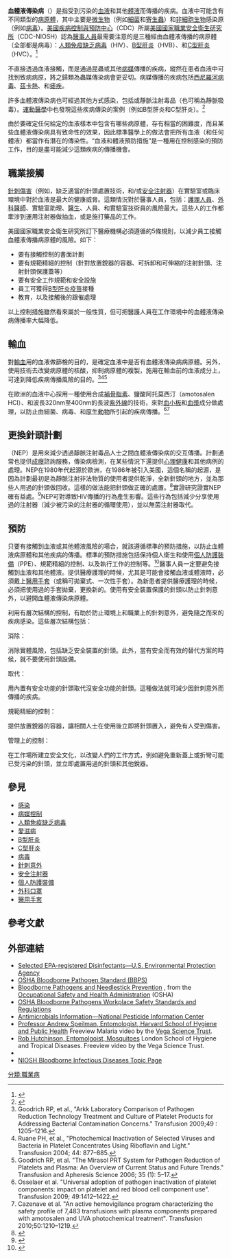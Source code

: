 {{Infobox medical condition (new)
| name            = 血體液傳染病
| synonyms        = 
| image           = 
| alt             = 
| caption         = 
| synonym         = 
| pronounce       = 
| field           = [[血液學|血液學]], {{link-en|傳染疾病學|infectious disease (speciality)}}
| symptoms        = 
| complications   = 
| onset           = 
| duration        = 
| types           = 
| causes          = 
| risks           = 
| diagnosis       = 
| differential    = 
| prevention      = 
| treatment       = 
| medication      = 
| prognosis       = 
| frequency       = 
| deaths          = 
}}
  
'''血體液傳染病'''（{{lang-en|Blood-borne disease}}）是指受到污染的[[血液|血液]]和其他[[體液|體液]]而傳播的疾病。血液中可能含有不同類型的[[病原體|病原體]]，其中主要是[[微生物|微生物]]（例如[[細菌|細菌]]和[[寄生蟲|寄生蟲]]）和[[非細胞生物|非細胞生物]]感染原（例如[[病毒|病毒]]）。[[美國疾病控制與預防中心|美國疾病控制與預防中心]]（CDC）所屬[[美國國家職業安全衛生研究所|美國國家職業安全衛生研究所]]（CDC-NIOSH）認為[[醫事人員|醫事人員]]最需要注意的是三種經由血體液傳播的病原體（全部都是病毒）：[[人類免疫缺乏病毒|人類免疫缺乏病毒]]（HIV）、[[乙型肝炎|B型肝炎]]（HVB）、和[[丙型肝炎|C型肝炎]]（HVC）。<ref>{{cite web|url=https://www.cdc.gov/niosh/topics/bbp/default.html|title=Bloodborne Infectious Diseases: HIV/AIDS, Hepatitis B, Hepatitis C|last=|first=|date=|website=Centers for Disease Control and Prevention, National Institute for Occupational Safety and Health|accessdate=30 March 2020|archive-date=2021-03-31|archive-url=https://web.archive.org/web/20210331212254/https://www.cdc.gov/niosh/topics/bbp/default.html|dead-url=no}}</ref>
 
不直接透過血液接觸，而是通過昆蟲或其他[[載體_(生物學)|病媒]]傳播的疾病，縱然在患者血液中可找到致病病原，將之歸類為蟲媒傳染病會更妥切。病媒傳播的疾病包括[[西尼羅河病毒|西尼羅河病毒]]、[[茲卡熱|茲卡熱]]、和[[瘧疾|瘧疾]]。

許多血體液傳染病也可經過其他方式感染，包括{{link-en|危險性性行為|Risky sexual behavior}}或靜脈注射毒品（也可稱為靜脈吸毒）。[[運動醫學|運動醫學]]中也發現這些疾病傳染的案例（例如B型肝炎和C型肝炎）。<ref name="Clinics-Pirozzolo">{{cite web|url=http://www.sportsmed.theclinics.com/article/S0278-5919(07)00020-8/abstract|title=Blood-Borne Infections|publisher=Clinics.com|date=July 2007|accessdate=February 23, 2014|author1=Jason J. Pirozzolo|author2=Donald C. LeMay|page=Volume 26, Issue 3, 425–431|archive-date=2019-12-16|archive-url=https://web.archive.org/web/20191216044926/https://www.sportsmed.theclinics.com/article/S0278-5919(07)00020-8/abstract|dead-url=no}}</ref>
 
由於要確定任何給定的血液樣本中包含有哪些病原體，存有相當的困難度，而且某些血體液傳染病具有致命性的效果，因此標準醫學上的做法會把所有血液（和任何體液）都當作有潛在的傳染性。“血液和體液預防措施”是一種用在控制感染的預防工作，目的是盡可能減少這類疾病的傳播機會。

==職業接觸==
[[針刺傷害|針刺傷害]]（例如，缺乏適當的針頭處置技術，和/或[[安全注射器|安全注射器]]）在實驗室或臨床環境中對於血液是最大的健康威脅。這類情況對於醫事人員，包括：[[護理人員|護理人員]]、[[外科醫師|外科醫師]]、實驗室助理、[[醫生|醫生]]、{{link-en|抽血|phlebotomy}}人員、和實驗室技術員的風險最大。這些人的工作都牽涉到運用注射器做抽血，或是施打藥品的工作。
 
美國國家職業安全衛生研究所訂下醫療機構必須遵循的5條規則，以減少員工接觸血體液傳播病原體的風險。如下：
 
*要有接觸控制的書面計劃
*要有規範精細的控制（針對放置銳器的容器、可拆卸和可伸縮的注射針頭、注射針頭保護蓋等）
*要有安全工作規範和安全設施
*員工可獲得[[乙型肝炎疫苗|B型肝炎疫苗]]接種
*教育，以及接觸後的跟催處理
 
以上控制措施雖然看來屬於一般性質，但可把醫護人員在工作環境中的血體液傳染病傳播率大幅降低。

==輸血==
對[[輸血|輸血]]用的血液做篩檢的目的，是確定血液中是否有血體液傳染病病原體。另外，使用{{link-en|核黃素和紫外線組合抑制病原體|Pathogen reduction using riboflavin and UV light}}技術去改變病原體的核酸，抑制病原體的複製，施用在輸血前的血液成分上，可達到降低疾病傳播風險的目的。<ref>Goodrich RP, et al., "Arkk Laboratory Comparison of Pathogen Reduction Technology Treatment and Culture of Platelet Products for Addressing Bacterial Contamination Concerns." Transfusion 2009;49 : 1205–1216.</ref><ref>Ruane PH, et al., "Photochemical Inactivation of Selected Viruses and Bacteria in Platelet Concentrates Using Riboflavin and Light." Transfusion 2004; 44: 877–885.</ref><ref>Goodrich RP, et al. "The Mirasol PRT System for Pathogen Reduction of Platelets and Plasma: An Overview of Current Status and Future Trends." Transfusion and Apheresis Science 2006; 35 (1): 5–17.</ref>
 
在歐洲的血液中心採用一種使用合成[[補骨脂素|補骨脂素]]、鹽酸阿托莫西汀（amotosalen HCl）、和波長320nm至400nm的長波[[紫外線|紫外線]]的技術，來對[[血小板|血小板]]和[[血漿|血漿]]成分做處理，以防止由細菌、病毒、和[[原生動物|原生動物]]所引起的疾病傳播。<ref>Osselaer et al. "Universal adoption of pathogen inactivation of platelet components: impact on platelet and red blood cell component use". Transfusion 2009; 49:1412–1422.</ref><ref>Cazenave et al. "An active hemovigilance program characterizing the safety profile of 7,483 transfusions with plasma components prepared with amotosalen and UVA photochemical treatment". Transfusion 2010;50:1210–1219.</ref>

==更換針頭計劃==
{{link-en|針頭和附屬裝置更換計劃|Needle and syringe programmes}}（NEP）是用來減少透過靜脈注射毒品人士之間血體液傳染病的交互傳播。計劃通常也提供[[成癮|成癮]]諮詢服務，傳染病檢測，在某些情況下還提供[[心理健康|心理健康]]和其他病例的處理。NEP在1980年代起源於歐洲，在1986年被引入美國，這個名稱的起源，是因為計劃最初是為靜脈注射非法物質的使用者提供乾淨，全新針頭的地方，並為那些人用過的針頭做回收。這樣的做法能把針頭做正確的處置。<ref>{{cite web|title=Needle Exchange: A Primer|url=http://www.pbs.org/wgbh/pages/frontline/aids/past/needle.html|website=PBS|accessdate=October 18, 2017|archive-date=2021-04-25|archive-url=https://web.archive.org/web/20210425235425/https://www.pbs.org/wgbh/pages/frontline/aids/past/needle.html|dead-url=no}}</ref>實證研究證實NEP確有益處。<ref>{{cite book|last1=Lurie|first1=Peter|title=The Public Health Impact of Needle Exchange Programs in the United States and Abroad|date=1993|publisher=UC Berkeley School of Public Health|location=San Francisco, CA|url=https://caps.ucsf.edu/uploads/pubs/reports/pdf/NEPReportSummary1993.pdf|access-date=2020-10-03|archive-date=2016-09-13|archive-url=https://web.archive.org/web/20160913234827/http://caps.ucsf.edu/uploads/pubs/reports/pdf/NEPReportSummary1993.pdf|dead-url=no}}</ref>NEP可對導致HIV傳播的行為產生影響。這些行為包括減少分享使用過的注射器（減少被污染的注射器的循環使用），並以無菌注射器取代。

==預防==
只要有接觸到血液或其他體液風險的場合，就該遵循標準的預防措施，以防止血體液病原體和其他疾病的傳播。標準的預防措施包括保持個人衛生和使用[[防具|個人防護裝備]]（PPE）、規範精細的控制、以及執行工作的控制等。<ref>{{cite web|last1=Fact Sheet|title=Preventing the Spread of Bloodborne Pathogens|url=http://www.in.gov/isdh/files/BBP_American_Red_Cross_Fact_Sheet_xps(1).pdf|website=Bloodborne Pathogens Training|publisher=The American National Red Cross|accessdate=2017-10-25|archive-date=2021-05-01|archive-url=https://web.archive.org/web/20210501124448/https://www.in.gov/isdh/files/BBP_American_Red_Cross_Fact_Sheet_xps(1).pdf|dead-url=no}}</ref>醫事人員一定要避免接觸到血液和其他體液。提供醫療護理的時候，尤其是可能會接觸血液或體液時，必須戴上[[醫用手套|醫用手套]]（或稱可拋棄式、一次性手套）。為新患者提供醫療護理的時候，必須把使用過的手套拋棄，更換新的。使用有安全裝置保護的針頭以防止針刺意外，以避開血體液傳染病原體。
 
利用有層次結構的控制，有助於防止環境上和職業上的針刺意外，避免隨之而來的疾病感染。這些層次結構包括：
 
;消除：
消除實體風險，包括缺乏安全裝置的針頭。此外，當有安全而有效的替代方案的時候，就不要使用針頭設備。
;取代：
用內置有安全功能的針頭取代沒安全功能的針頭。這種做法就可減少因針刺意外而傳播的疾病。
;規範精細的控制：
提供放置銳器的容器，讓相關人士在使用後立即將針頭置入，避免有人受到傷害。
;管理上的控制：
在工作場所建立安全文化，以改變人們的工作方式，例如避免重新蓋上或折彎可能已受污染的針頭，並立即處置用過的針頭和其他銳器。


==參見==
{{div col|colwidth=25em}}
*[[感染|感染]]
*[[病媒控制|病媒控制]]
*[[人類免疫缺乏病毒|人類免疫缺乏病毒]]
*[[艾滋病|愛滋病]]
*[[乙型肝炎|B型肝炎]]
*[[丙型肝炎|C型肝炎]]
*[[病毒|病毒]]
*[[針刺意外|針刺意外]]
*[[安全注射器|安全注射器]]
*[[防具|個人防護裝備]]
*[[外科口罩|外科口罩]]
*[[醫用手套|醫用手套]]
{{div col end}}

==參考文獻==
{{reflist|2}}

== 外部連結 ==
{{Medical resources
|  ICD10           = {{ICD10|Z77.21}}
|  ICD9            = {{ICD9|V01.79}}
|  ICDO            = 
|  OMIM            = 
|  DiseasesDB      = 
|  MedlinePlus     = 
|  eMedicineSubj   = 
|  eMedicineTopic  = 
|  MeSH            = 
|  GeneReviewsNBK  = 
|  GeneReviewsName = 
|  Orphanet        = 
}}
{{wiktionary|bloodborne}}
*[http://www.epa.gov/oppad001/chemregindex.htm Selected EPA-registered Disinfectants—U.S. Environmental Protection Agency] {{Wayback|url=http://www.epa.gov/oppad001/chemregindex.htm |date=20150930061054 }}
*[http://www.osha.gov/pls/oshaweb/owasrch.search_form?p_doc_type=PREAMBLES&p_toc_level=1&p_keyvalue=Bloodborne%7EPathogens OSHA Bloodborne Pathogen Standard (BBPS)] {{Wayback|url=http://www.osha.gov/pls/oshaweb/owasrch.search_form?p_doc_type=PREAMBLES&p_toc_level=1&p_keyvalue=Bloodborne%7EPathogens |date=20210415234130 }}
*[http://www.osha.gov/SLTC/bloodbornepathogens/ Bloodborne Pathogens and Needlestick Prevention] {{Wayback|url=http://www.osha.gov/SLTC/bloodbornepathogens/ |date=20200716180528 }}, from the [[Occupational_Safety_and_Health_Administration|Occupational Safety and Health Administration]] (OSHA)
*[http://www.bloodbornepathogenstrainingonline.com/course/courses.html?tid=1 OSHA Bloodborne Pathogens Workplace Safety Standards and Regulations] {{Wayback|url=http://www.bloodbornepathogenstrainingonline.com/course/courses.html?tid=1 |date=20190717115944 }}
*[http://npic.orst.edu/reg2.htm#antimic Antimicrobials Information—National Pesticide Information Center] {{Wayback|url=http://npic.orst.edu/reg2.htm#antimic |date=20100621200855 }}
*[http://www.vega.org.uk/video/programme/87 Professor Andrew Speilman, Entomologist, Harvard School of Hygiene and Public Health] {{Wayback|url=http://www.vega.org.uk/video/programme/87 |date=20170816234158 }} Freeview Malaria video by the [[Vega_Science_Trust|Vega Science Trust]].
*[http://www.vega.org.uk/video/programme/52 Rob Hutchinson, Entomolgoist, Mosquitoes] {{Wayback|url=http://www.vega.org.uk/video/programme/52 |date=20170816234154 }} London School of Hygiene and Tropical Diseases. Freeview video by the Vega Science Trust.
*{{cite web|url=https://www.cdc.gov/ncidod/dhqp/bp.html|title=CDC—Healthcare-associated infections—HAI|publisher=cdc.gov|accessdate=2014-03-01|archive-date=2011-10-23|archive-url=https://web.archive.org/web/20111023092956/http://www.cdc.gov/ncidod/dhqp/bp.html|dead-url=no}}
*[https://www.cdc.gov/niosh/topics/bbp/#prevent  NIOSH Bloodborne Infectious Diseases Topic Page] {{Wayback|url=https://www.cdc.gov/niosh/topics/bbp/#prevent |date=20210507054253 }}

{{模板:傳染病}}
[[分類:職業病|分類:職業病]]